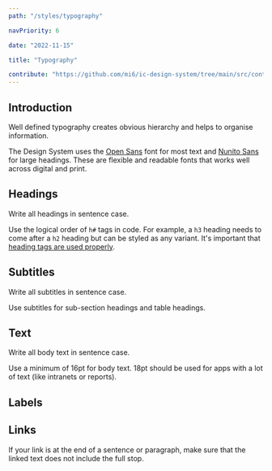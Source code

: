 ```yaml
---
path: "/styles/typography"

navPriority: 6

date: "2022-11-15"

title: "Typography"

contribute: "https://github.com/mi6/ic-design-system/tree/main/src/content/structured/styles/typography.mdx"
---
```



## Introduction

Well defined typography creates obvious hierarchy and helps to organise information.

The Design System uses the [Open Sans](https://fonts.google.com/specimen/Open+Sans) font for most text and [Nunito Sans](https://fonts.google.com/specimen/Nunito+Sans) for large headings. These are flexible and readable fonts that works well across digital and print.

## Headings

Write all headings in sentence case.

Use the logical order of `h#` tags in code. For example, a `h3` heading needs to come after a `h2` heading but can be styled as any variant. It's important that [heading tags are used properly](/accessibility/coding/headings).

<TypographicScale variants="h1, h2, h3, h4" />

## Subtitles

Write all subtitles in sentence case.

Use subtitles for sub-section headings and table headings.

<TypographicScale variants="subtitle-large, subtitle-small" />

## Text

Write all body text in sentence case.

Use a minimum of 16pt for body text. 18pt should be used for apps with a lot of text (like intranets or reports).

<TypographicScale variants="body, caption, caption-uppercase" />

## Labels

<TypographicScale variants="label, label-uppercase" />

## Links

If your link is at the end of a sentence or paragraph, make sure that the linked text does not include the full stop.

<TypographicScale variants="link" />
